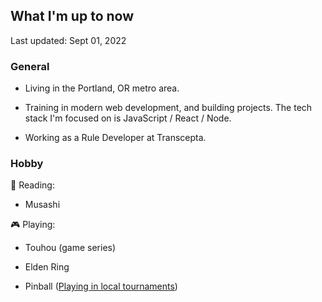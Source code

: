 ## What I'm up to now

<span class="text-sm italic">Last updated: Sept 01, 2022</span>

### General

- Living in the Portland, OR metro area.

- Training in modern web development, and building projects. The tech stack I'm focused on is JavaScript / React / Node.

- Working as a Rule Developer at Transcepta.

### Hobby

📖 Reading:

- Musashi

🎮 Playing:

- Touhou (game series)

- Elden Ring

- Pinball ([Playing in local tournaments](https://www.ifpapinball.com/player.php?p=14881))
